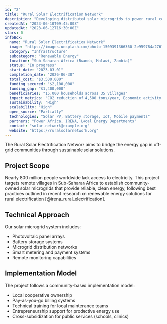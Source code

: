 ```yaml
---
id: "2"
title: "Rural Solar Electrification Network"
description: "Developing distributed solar microgrids to power rural communities without access to the electrical grid."
createdAt: "2023-06-10T09:45:00Z"
updatedAt: "2023-06-12T16:30:00Z"
stars: 0
infoBox:
  name: "Rural Solar Electrification Network"
  image: "https://images.unsplash.com/photo-1509391366360-2e959784a276?auto=format&fit=crop&w=800&q=80"
  category: "Infrastructure"
  subcategory: "Renewable Energy"
  location: "Sub-Saharan Africa (Rwanda, Malawi, Zambia)"
  status: "In progress"
  start_date: "2023-03-01"
  completion_date: "2026-06-30"
  total_cost: "$3,500,000"
  funding_secured: "$2,100,000"
  funding_gap: "$1,400,000"
  beneficiaries: "15,000 households across 35 villages"
  impact_metrics: "CO2 reduction of 4,500 tons/year, Economic activity increase of 25% in target communities"
  sustainability: "High"
  scalability: "High"
  open_source: "Partially"
  technologies: "Solar PV, Battery storage, IoT, Mobile payments"
  partners: "Power Africa, IRENA, Local Energy Departments"
  contact: "solar-network@example.org"
  website: "https://ruralsolarnetwork.org"
---
```


The Rural Solar Electrification Network aims to bridge the energy gap in off-grid communities through sustainable solar solutions.

## Project Scope

Nearly 800 million people worldwide lack access to electricity. This project targets remote villages in Sub-Saharan Africa to establish community-owned solar microgrids that provide reliable, clean energy, following best practices outlined in recent research on renewable energy solutions for rural electrification [@irena_rural_electrification].

## Technical Approach

Our solar microgrid system includes:

- Photovoltaic panel arrays
- Battery storage systems
- Microgrid distribution networks
- Smart metering and payment systems
- Remote monitoring capabilities

## Implementation Model

The project follows a community-based implementation model:

- Local cooperative ownership
- Pay-as-you-go billing systems
- Technical training for local maintenance teams
- Entrepreneurship support for productive energy use
- Cross-subsidization for public services (schools, clinics)